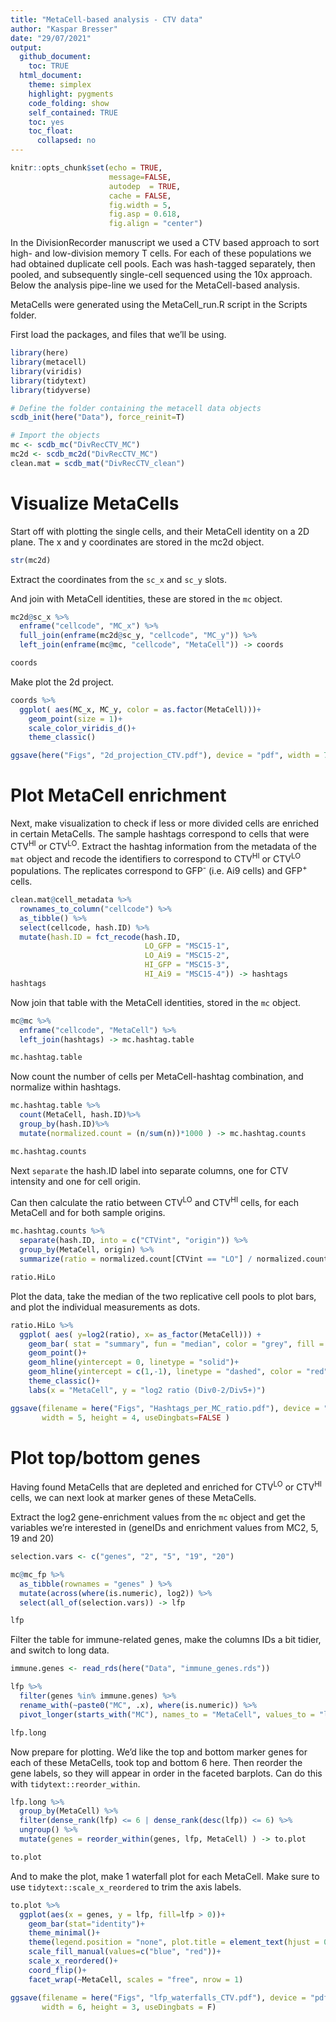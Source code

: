```yaml
---
title: "MetaCell-based analysis - CTV data"
author: "Kaspar Bresser"
date: "29/07/2021"
output: 
  github_document:
    toc: TRUE
  html_document: 
    theme: simplex
    highlight: pygments
    code_folding: show
    self_contained: TRUE
    toc: yes
    toc_float:
      collapsed: no
---
```


```r
knitr::opts_chunk$set(echo = TRUE,
                      message=FALSE,
                      autodep  = TRUE,
                      cache = FALSE,
                      fig.width = 5,
                      fig.asp = 0.618,
                      fig.align = "center")
```

In the DivisionRecorder manuscript we used a CTV based approach to sort high- and low-division memory T cells. For each of these populations we had obtained duplicate cell pools. Each was hash-tagged separately, then pooled, and subsequently single-cell sequenced using the 10x approach. Below the analysis pipe-line we used for the MetaCell-based analysis. 

MetaCells were generated using the MetaCell_run.R script in the Scripts folder. 

First load the packages, and files that we'll be using.


```r
library(here)
library(metacell)
library(viridis)
library(tidytext)
library(tidyverse)

# Define the folder containing the metacell data objects
scdb_init(here("Data"), force_reinit=T) 

# Import the objects
mc <- scdb_mc("DivRecCTV_MC")
mc2d <- scdb_mc2d("DivRecCTV_MC")
clean.mat = scdb_mat("DivRecCTV_clean")
```


# Visualize MetaCells

Start off with plotting the single cells, and their MetaCell identity on a 2D plane. The x and y coordinates are stored in the mc2d object.

```r
str(mc2d)
```

Extract the coordinates from the `sc_x` and `sc_y` slots. 

And join with MetaCell identities, these are stored in the `mc` object. 

```r
mc2d@sc_x %>% 
  enframe("cellcode", "MC_x") %>% 
  full_join(enframe(mc2d@sc_y, "cellcode", "MC_y")) %>% 
  left_join(enframe(mc@mc, "cellcode", "MetaCell")) -> coords

coords
```

Make plot the 2d project. 

```r
coords %>% 
  ggplot( aes(MC_x, MC_y, color = as.factor(MetaCell)))+
    geom_point(size = 1)+
    scale_color_viridis_d()+
    theme_classic()

ggsave(here("Figs", "2d_projection_CTV.pdf"), device = "pdf", width = 7,height = 5)
```


# Plot MetaCell enrichment

Next, make visualization to check if less or more divided cells are enriched in certain MetaCells. The sample hashtags correspond to cells that were CTV^HI^ or CTV^LO^. Extract the hashtag information from the metadata of the `mat` object and recode the identifiers to correspond to CTV^HI^ or CTV^LO^ populations. The replicates correspond to GFP^-^ (i.e. Ai9 cells) and GFP^+^ cells.


```r
clean.mat@cell_metadata %>% 
  rownames_to_column("cellcode") %>% 
  as_tibble() %>% 
  select(cellcode, hash.ID) %>% 
  mutate(hash.ID = fct_recode(hash.ID, 
                              LO_GFP = "MSC15-1", 
                              LO_Ai9 = "MSC15-2", 
                              HI_GFP = "MSC15-3",
                              HI_Ai9 = "MSC15-4")) -> hashtags
hashtags
```

Now join that table with the MetaCell identities, stored in the `mc` object.



```r
mc@mc %>% 
  enframe("cellcode", "MetaCell") %>% 
  left_join(hashtags) -> mc.hashtag.table

mc.hashtag.table
```


Now count the number of cells per MetaCell-hashtag combination, and normalize within hashtags. 


```r
mc.hashtag.table %>%
  count(MetaCell, hash.ID)%>%
  group_by(hash.ID)%>%
  mutate(normalized.count = (n/sum(n))*1000 ) -> mc.hashtag.counts 

mc.hashtag.counts
```


Next `separate` the hash.ID label into separate columns, one for CTV intensity and one for cell origin.

Can then calculate the ratio between CTV^LO^ and CTV^HI^ cells, for each MetaCell and for both sample origins. 


```r
mc.hashtag.counts %>% 
  separate(hash.ID, into = c("CTVint", "origin")) %>% 
  group_by(MetaCell, origin) %>% 
  summarize(ratio = normalized.count[CTVint == "LO"] / normalized.count[CTVint == "HI"]) -> ratio.HiLo 

ratio.HiLo
```

Plot the data, take the median of the two replicative cell pools to plot bars, and plot the individual measurements as dots. 


```r
ratio.HiLo %>% 
  ggplot( aes( y=log2(ratio), x= as_factor(MetaCell))) + 
    geom_bar( stat = "summary", fun = "median", color = "grey", fill = "grey", size = 0.8, width = .7)+
    geom_point()+
    geom_hline(yintercept = 0, linetype = "solid")+
    geom_hline(yintercept = c(1,-1), linetype = "dashed", color = "red")+
    theme_classic()+
    labs(x = "MetaCell", y = "log2 ratio (Div0-2/Div5+)")

ggsave(filename = here("Figs", "Hashtags_per_MC_ratio.pdf"), device = "pdf", 
       width = 5, height = 4, useDingbats=FALSE )

```

# Plot top/bottom genes 

Having found MetaCells that are depleted and enriched for CTV^LO^ or CTV^HI^ cells, we can next look at marker genes of these MetaCells. 

Extract the log2 gene-enrichment values from the `mc` object and get the variables we're interested in (geneIDs and enrichment values from MC2, 5, 19 and 20)

```r
selection.vars <- c("genes", "2", "5", "19", "20")

mc@mc_fp %>% 
  as_tibble(rownames = "genes" ) %>% 
  mutate(across(where(is.numeric), log2)) %>% 
  select(all_of(selection.vars)) -> lfp

lfp
```



Filter the table for immune-related genes, make the columns IDs a bit tidier, and switch to long data.

```r
immune.genes <- read_rds(here("Data", "immune_genes.rds"))

lfp %>% 
  filter(genes %in% immune.genes) %>% 
  rename_with(~paste0("MC", .x), where(is.numeric)) %>% 
  pivot_longer(starts_with("MC"), names_to = "MetaCell", values_to = "lfp") -> lfp.long

lfp.long

```


Now prepare for plotting. We'd like the top and bottom marker genes for each of these MetaCells, took top and bottom 6 here. Then reorder the gene labels, so they will appear in order in the faceted barplots. Can do this with `tidytext::reorder_within`.


```r
lfp.long %>% 
  group_by(MetaCell) %>% 
  filter(dense_rank(lfp) <= 6 | dense_rank(desc(lfp)) <= 6) %>%
  ungroup() %>% 
  mutate(genes = reorder_within(genes, lfp, MetaCell) ) -> to.plot

to.plot
```


And to make the plot, make 1 waterfall plot for each MetaCell. Make sure to use `tidytext::scale_x_reordered` to trim the axis labels.


```r
to.plot %>% 
  ggplot(aes(x = genes, y = lfp, fill=lfp > 0))+
    geom_bar(stat="identity")+ 
    theme_minimal()+
    theme(legend.position = "none", plot.title = element_text(hjust = 0.5))+
    scale_fill_manual(values=c("blue", "red"))+
    scale_x_reordered()+
    coord_flip()+
    facet_wrap(~MetaCell, scales = "free", nrow = 1)

ggsave(filename = here("Figs", "lfp_waterfalls_CTV.pdf"), device = "pdf", 
       width = 6, height = 3, useDingbats = F)

```



